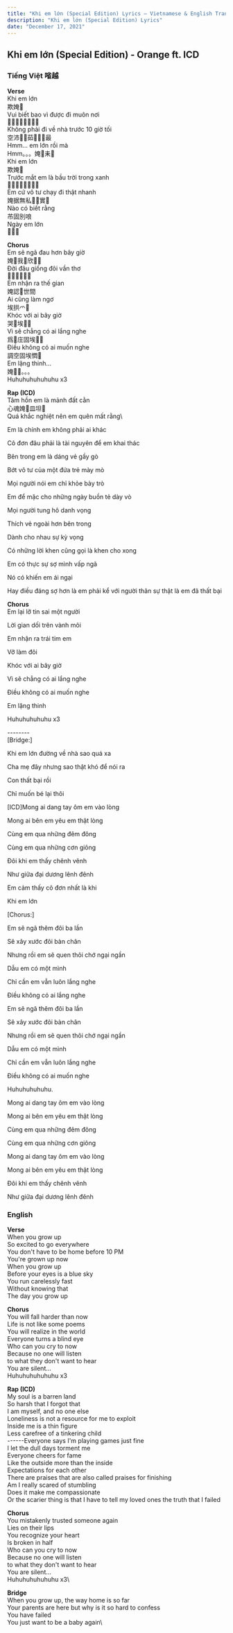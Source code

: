 ```yaml
---
title: "Khi em lớn (Special Edition) Lyrics — Vietnamese & English Translation"
description: "Khi em lớn (Special Edition) Lyrics"
date: "December 17, 2021"
---
```

## Khi em lớn (Special Edition) - Orange ft. ICD
### Tiếng Việt 㗂越
**Verse**\
Khi em lớn\
欺㛪𡘯\
Vui biết bao vì được đi muôn nơi\
𢝙別包爲特𠫾𨷈坭\
Không phải đi về nhà trước 10 giờ tối\
空沛𠫾𧗱茹𠓀𨑮𣇞最\
Hmm... em lớn rồi mà\
Hmm。。。㛪𡘯耒𦓡\
Khi em lớn\
欺㛪𡘯\
Trước mắt em là bầu trời trong xanh\
𠓀眜㛪𪜀匏𡗶𥪝𩇢\
Em cứ vô tư chạy đi thật nhanh\
㛪据無私𧼋𠫾實𨗜\
Nào có biết rằng\
芇固別哴\
Ngày em lớn\
𣈜㛪𡘯

**Chorus**\
Em sẽ ngã đau hơn bây giờ\
㛪𠱊我𤴬欣𣊾𣇞\
Đời đâu giống đôi vần thơ\
𠁀兜𠏳堆韻詩\
Em nhận ra thế gian\
㛪認𠚢世間\
Ai cũng làm ngơ\
埃拱爫𢠐\
Khóc với ai bây giờ\
哭𠇍埃𣊾𣇞\
Vì sẽ chẳng có ai lắng nghe\
爲𠱊庄固埃𫆍𦖑\
Điều không có ai muốn nghe\
調空固埃㦖𦖑\
Em lặng thinh...\
㛪𣵰𤇂。。。\
Huhuhuhuhuhuhu x3

**Rap (ICD)**\
Tâm hồn em là mảnh đất cằn\
心魂㛪𪜀皿坦𣝀\
Quá khắc nghiệt nên em quên mất rằng\

Em là chính em không phải ai khác

Cô đơn đâu phải là tài nguyên để em khai thác

Bên trong em là dáng vẻ gầy gò

Bớt vô tư của một đứa trẻ mày mò

Mọi người nói em chỉ khỏe bày trò

Em để mặc cho những ngày buồn tẻ dày vò

Mọi người tung hô danh vọng

Thích vẻ ngoài hơn bên trong

Dành cho nhau sự kỳ vọng

Có những lời khen cũng gọi là khen cho xong

Em có thực sự sợ mình vấp ngã

Nó có khiến em ái ngại

Hay điều đáng sợ hơn là em phải kể với người thân sự thật là em đã thất bại

**Chorus**\
Em lại lỡ tin sai một người

Lời gian dối trên vành môi

Em nhận ra trái tim em

Vỡ làm đôi

Khóc với ai bây giờ

Vì sẽ chẳng có ai lắng nghe

Điều không có ai muốn nghe

Em lặng thinh

Huhuhuhuhuhu x3

--------\
[Bridge:]

Khi em lớn đường về nhà sao quá xa

Cha mẹ đây nhưng sao thật khó để nói ra

Con thất bại rồi

Chỉ muốn bé lại thôi

[ICD]Mong ai dang tay ôm em vào lòng

Mong ai bên em yêu em thật lòng

Cùng em qua những đêm đông

Cùng em qua những cơn giông

Đôi khi em thấy chênh vênh

Như giữa đại dương lênh đênh

Em cảm thấy cô đơn nhất là khi

Khi em lớn

[Chorus:]

Em sẽ ngã thêm đôi ba lần

Sẽ xây xước đôi bàn chân

Nhưng rồi em sẽ quen thôi chớ ngại ngần

Dẫu em có một mình

Chỉ cần em vẫn luôn lắng nghe

Điều không có ai lắng nghe

Em sẽ ngã thêm đôi ba lần

Sẽ xây xước đôi bàn chân

Nhưng rồi em sẽ quen thôi chớ ngại ngần

Dẫu em có một mình

Chỉ cần em vẫn luôn lắng nghe

Điều không có ai muốn nghe

Huhuhuhuhuhu.

Mong ai dang tay ôm em vào lòng

Mong ai bên em yêu em thật lòng

Cùng em qua những đêm đông

Cùng em qua những cơn giông

Mong ai dang tay ôm em vào lòng

Mong ai bên em yêu em thật lòng

Đôi khi em thấy chênh vênh

Như giữa đại dương lênh đênh


### English
**Verse**\
When you grow up\
So excited to go everywhere\
You don't have to be home before 10 PM\
You're grown up now\
When you grow up\
Before your eyes is a blue sky\
You run carelessly fast\
Without knowing that\
The day you grow up

**Chorus**\
You will fall harder than now\
Life is not like some poems\
You will realize in the world\
Everyone turns a blind eye\
Who can you cry to now\
Because no one will listen\
to what they don't want to hear\
You are silent...\
Huhuhuhuhuhuhu x3

**Rap (ICD)**\
My soul is a barren land\
So harsh that I forgot that\
I am myself, and no one else\
Loneliness is not a resource for me to exploit\
Inside me is a thin figure\
Less carefree of a tinkering child\
------Everyone says I'm playing games just fine\
I let the dull days torment me\
Everyone cheers for fame\
Like the outside more than the inside\
Expectations for each other\
There are praises that are also called praises for finishing\
Am I really scared of stumbling\
Does it make me compassionate\
Or the scarier thing is that I have to tell my loved ones the truth that I failed

**Chorus**\
You mistakenly trusted someone again\
Lies on their lips\
You recognize your heart\
Is broken in half\
Who can you cry to now\
Because no one will listen\
to what they don't want to hear\
You are silent...\
Huhuhuhuhuhuhu x3\

**Bridge**\
When you grow up, the way home is so far\
Your parents are here but why is it so hard to confess\
You have failed\
You just want to be a baby again\


















